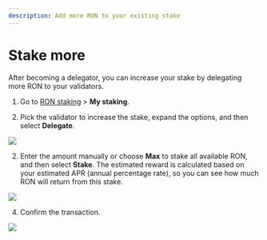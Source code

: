 ```yaml
---
description: Add more RON to your existing stake
---
```



# Stake more
After becoming a delegator, you can increase your stake by delegating
more RON to your validators.

1. Go to [RON staking](https://app.roninchain.com/staking) >
**My staking**.

2. Pick the validator to increase the stake, expand the options,
and then select **Delegate**. 
<img src={stepOne} width={1440} />

2. Enter the amount manually or choose **Max** to stake all available RON,
and then select **Stake**. The estimated reward is
calculated based on your estimated APR (annual percentage rate),
so you can see how much RON will return from this stake.
<img src={stepTwo} width={400} />

4. Confirm the transaction.
<img src={stepThree} width={400} />

